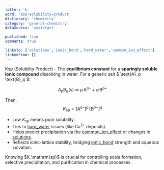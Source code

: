```yaml
---
letter: 'k'
word: 'ksp-solubility-product'
dictionary: 'chemistry'
category: 'general-chemistry'
dataSource: 'assistant'

published: true
comments: true

linksTo: ['solutions','ionic_bond','hard_water','common_ion_effect']
linkedFrom: []
---
```


<a id="ksp_solubility_product">Ksp (Solubility Product)</a> - The **equilibrium constant** for a **sparingly soluble ionic compound** dissolving in water. For a generic salt $ \text{A}_p \text{B}_q $:

$$
\text{A}_p\text{B}_q(\text{s}) \rightleftharpoons p\,\text{A}^{q-} + q\,\text{B}^{p+}
$$

Then,
$$
K_\mathrm{sp} = [\text{A}^{q-}]^p \,[\text{B}^{p+}]^q
$$

- Low $K_\mathrm{sp}$ means poor solubility.
- Ties to [hard_water](#hard_water) issues (like Ca<sup>2+</sup> deposits).
- Helps predict precipitation via the [common_ion_effect](#common_ion_effect) or changes in [solutions](#solutions).
- Reflects ionic-lattice stability, bridging [ionic_bond](#ionic_bond) strength and aqueous solvation.

<Alert type='note'>
Knowing $K_\mathrm{sp}$ is crucial for controlling scale formation, selective precipitation, and purification in chemical processes.
</Alert>
